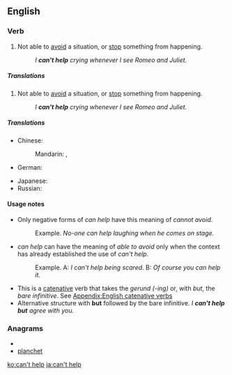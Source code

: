 ==English==

===Verb===
{{infl|en|verb|head=[[can't]] [[help]]}}

# Not able to [[avoid]] a situation, or [[stop]] something from happening.
#:''I '''can't help''' crying whenever I see Romeo and Juliet.''

=====Translations=====
{{trans-top|not able to avoid something}}

# Not able to [[avoid]] a situation, or [[stop]] something from happening.
#:''I '''can't help''' crying whenever I see Romeo and Juliet.''

=====Translations=====
{{trans-top|}}
* Chinese:
*: Mandarin: {{t|zh|忍不住|tr=rěnbuzhù|sc=Hani}}, {{t|zh|不禁|tr=bùjīn|sc=Hani}}
* German: {{t|de|nicht umhin können}}
{{trans-mid}}
* Japanese: {{t|ja|しないではいられない|tr=...shinaide-wa irarenai|alt=...しないではいられない|sc=Jpan}}
* Russian: {{t|ru|не мочь не|tr=ne moč’ne|sc=Cyrl}}
{{trans-bottom}}

====Usage notes====
*Only negative forms of ''can help'' have this meaning of ''cannot avoid''.
*:Example. ''No-one can help laughing when he comes on stage.''
*''can help'' can have the meaning of ''able to avoid'' only when the context has already established the use of ''can't help''.
*:Example. A: ''I can't help being scared''. B: ''Of course you can help it.''
* This is a [[catenative]] verb that takes the ''gerund (-ing)'' or, with ''but'', the ''bare infinitive''. See [[Appendix:English catenative verbs]]
* Alternative structure with '''but''' followed by the bare infinitive. ''I '''can't help but''' agree with you.''

===Anagrams===
* {{alphagram|acehlnpt}}
* [[planchet#English|planchet]]


[[ko:can't help]]
[[ja:can't help]]